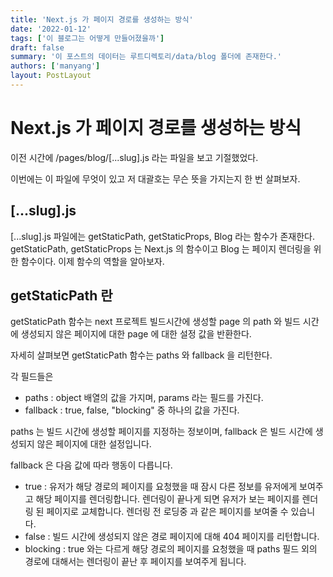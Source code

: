 ```yaml
---
title: 'Next.js 가 페이지 경로를 생성하는 방식'
date: '2022-01-12'
tags: ['이 블로그는 어떻게 만들어졌을까']
draft: false
summary: '이 포스트의 데이터는 루트디렉토리/data/blog 폴더에 존재한다.'
authors: ['manyang']
layout: PostLayout
---
```


# Next.js 가 페이지 경로를 생성하는 방식

이전 시간에 /pages/blog/[...slug].js 라는 파일을 보고 기절했었다.

이번에는 이 파일에 무엇이 있고 저 대괄호는 무슨 뜻을 가지는지 한 번 살펴보자.

## [...slug].js

[...slug].js 파일에는 getStaticPath, getStaticProps, Blog 라는 함수가 존재한다.
getStaticPath, getStaticProps 는 Next.js 의 함수이고 Blog 는 페이지 렌더링을 위한 함수이다.
이제 함수의 역할을 알아보자.

## getStaticPath 란

getStaticPath 함수는 next 프로젝트 빌드시간에 생성할 page 의 path 와
빌드 시간에 생성되지 않은 페이지에 대한 page 에 대한 설정 값을 반환한다.

자세히 살펴보면 getStaticPath 함수는 paths 와 fallback 을 리턴한다.

각 필드들은

- paths : object 배열의 값을 가지며, params 라는 필드를 가진다.
- fallback : true, false, "blocking" 중 하나의 값을 가진다.

paths 는 빌드 시간에 생성할 페이지를 지정하는 정보이며, fallback 은 빌드 시간에 생성되지 않은 페이지에 대한 설정입니다.

fallback 은 다음 값에 따라 행동이 다릅니다.

- true : 유저가 해당 경로의 페이지를 요청했을 때 잠시 다른 정보를 유저에게 보여주고 해당 페이지를 렌더링합니다.
  렌더링이 끝나게 되면 유저가 보는 페이지를 렌더링 된 페이지로 교체합니다. 렌더링 전 로딩중 과 같은 페이지를 보여줄 수 있습니다.
- false : 빌드 시간에 생성되지 않은 경로 페이지에 대해 404 페이지를 리턴합니다.
- blocking : true 와는 다르게 해당 경로의 페이지를 요청했을 때 paths 필드 외의 경로에 대해서는 렌더링이 끝난 후 페이지를 보여주게 됩니다.
